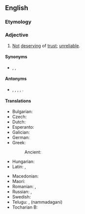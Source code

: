 ==English==

===Etymology===
{{prefix|en|un|trustworthy}}

===Adjective===
{{en-adj}}

# [[not|Not]] [[deserve|deserving]] of [[trust]]; [[unreliable]].

====Synonyms====
* {{sense|not deserving of trust, unreliable}} {{l|en|inaccurate}}, {{l|en|insincere}}, {{l|en|unreliable}}

====Antonyms====
* {{sense|not deserving of trust, unreliable}} {{l|en|true}}, {{l|en|accurate}}, {{l|en|sincere}}, {{l|en|faithful}}, {{l|en|reliable}}.

====Translations====
{{trans-top|not deserving of trust; unreliable}}
* Bulgarian: {{t+|bg|ненадежден}}
* Czech: {{t|cs|nedůvěryhodný|m}}
* Dutch: {{t+|nl|onbetrouwbaar}}
* Esperanto: {{t|eo|malfidinda}}
* Galician: {{t+|gl|falso}}
* German: {{t+|de|unzuverlässig}}
* Greek:
*: Ancient: {{t|grc|ἄπιστος}}
* Hungarian: {{t+|hu|megbízhatatlan}}
* Latin: {{t|la|infidus}}, {{t|la|levifīdus}}
{{trans-mid}}
* Macedonian: {{t|mk|недо́верлив}}
* Maori: {{t|mi|ngutu tere}} {{qualifier|of people}}
* Romanian: {{t+|ro|îndoielnic}}, {{t+|ro|nesigur}}
* Russian: {{t+|ru|ненадёжный}}, {{t|ru|[[не]] [[заслуживать|заслу́живающий]] [[доверие|дове́рия]]}}
* Swedish: {{t+|sv|opålitlig}}
* Telugu: {{t+|te|అవిశ్వసనీయము}}, {{t|te|నమ్మదగని}} (nammadagani)
* Tocharian B: {{t|txb|empakwatte}}
{{trans-bottom}}